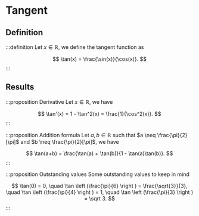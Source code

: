 # Tangent

## Definition

:::definition
Let $x \in \mathbb R$, we define the tangent function as

$$
\tan(x) = \frac{\sin(x)}{\cos(x)}.
$$
:::

## Results

:::proposition Derivative
Let $x \in \mathbb R$, we have

$$
\tan'(x) = 1 - \tan^2(x) = \frac{1}{\cos^2(x)}.
$$
:::

:::proposition Addition formula
Let $a,b \in \mathbb R$ such that $a \neq \frac{\pi}{2}[\pi]$ and $b \neq \frac{\pi}{2}[\pi]$, we have

$$
\tan(a+b) = \frac{\tan(a) + \tan(b)}{1 - \tan(a)\tan(b)}.
$$
:::

:::proposition Outstanding values
Some outstanding values to keep in mind

$$
\tan(0) = 0, \quad \tan \left (\frac{\pi}{6} \right ) = \frac{\sqrt{3}}{3}, \quad \tan \left (\frac{\pi}{4} \right ) = 1, \quad \tan \left (\frac{\pi}{3} \right ) = \sqrt 3.
$$
:::
